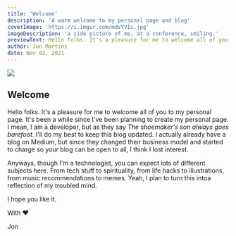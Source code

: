 ```yaml
---
title: 'Welcome'
description: 'A warm welcome to my personal page and blog'
coverImage: 'https://i.imgur.com/mdVYVIc.jpg'
imageDescription: 'a side picture of me, at a conference, smiling.'
previewText: Hello folks. It's a pleasure for me to welcome all of you to my personal page. It's been a while since I've been planning to create my personal page. I mean, I am a developer, but as they say The shoemaker's son always goes barefoot
author: Jon Martins
date: Nov 02, 2021
---
```

![](https://i.imgur.com/mdVYVIc.jpg)

## Welcome

Hello folks. 
It's a pleasure for me to welcome all of you to my personal page.
It's been a while since I've been planning to create my personal page. I mean, I am a developer, but as they say *The shoemaker's son always goes barefoot*.
I'll do my best to keep this blog updated. I actually already have a blog on Medium, but since they changed their business model and started to charge so your blog can be open to all, I think I lost interest.

Anyways, though I'm a technologist, you can expect lots of different subjects here. From tech stuff to spirituality, from life hacks to illustrations, from music recommendations to memes. Yeah, I plan to turn this intoa reflection of my troubled mind.

I hope you like it.

With ❤️

Jon 
